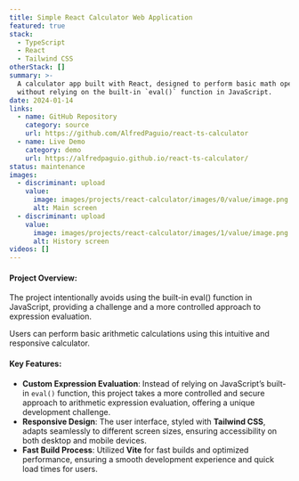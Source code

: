```yaml
---
title: Simple React Calculator Web Application
featured: true
stack:
  - TypeScript
  - React
  - Tailwind CSS
otherStack: []
summary: >-
  A calculator app built with React, designed to perform basic math operations
  without relying on the built-in `eval()` function in JavaScript.
date: 2024-01-14
links:
  - name: GitHub Repository
    category: source
    url: https://github.com/AlfredPaguio/react-ts-calculator
  - name: Live Demo
    category: demo
    url: https://alfredpaguio.github.io/react-ts-calculator/
status: maintenance
images:
  - discriminant: upload
    value:
      image: images/projects/react-calculator/images/0/value/image.png
      alt: Main screen
  - discriminant: upload
    value:
      image: images/projects/react-calculator/images/1/value/image.png
      alt: History screen
videos: []
---
```

#### Project Overview:

The project intentionally avoids using the built-in eval() function in JavaScript, providing a challenge and a more controlled approach to expression evaluation.&#x20;

Users can perform basic arithmetic calculations using this intuitive and responsive calculator.

#### Key Features:

* **Custom Expression Evaluation**: Instead of relying on JavaScript’s built-in `eval()` function, this project takes a more controlled and secure approach to arithmetic expression evaluation, offering a unique development challenge.
* **Responsive Design**: The user interface, styled with **Tailwind CSS**, adapts seamlessly to different screen sizes, ensuring accessibility on both desktop and mobile devices.
* **Fast Build Process**: Utilized **Vite** for fast builds and optimized performance, ensuring a smooth development experience and quick load times for users.
